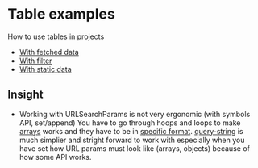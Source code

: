 
# Table examples

How to use tables in projects
- [With fetched data](/fetched)
- [With filter](/filter)
- [With static data](/static)

## Insight

- Working with URLSearchParams is not very ergonomic (with symbols API, set/append) You have to go through hoops and loops to make [arrays](https://dev.to/nerdyman/replacing-query-string-with-native-urlsearchparams-4kdg) works and they have to be in [specific format](https://blog.shalvah.me/posts/fun-stuff-representing-arrays-and-objects-in-query-strings). [query-string](https://www.npmjs.com/package/query-string) is much simplier and stright forward to work with especially when you have set how URL params must look like (arrays, objects) because of how some API works.
